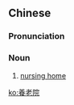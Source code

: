 {{also|养老院}}
==Chinese==
{{zh-forms|s=养老院|type=21}}

===Pronunciation===
{{zh-pron
|m=yǎnglǎoyuàn
|c=joeng5 lou5 jyun6-2
|mn=iáng-ló-īⁿ/ióng-ló-īⁿ
|cat=n
}}

===Noun===
{{zh-noun}}

# [[nursing home]]

[[ko:養老院]]